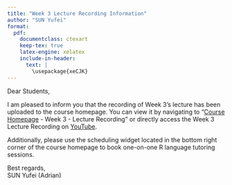 ```yaml
---
title: "Week 3 Lecture Recording Information"
author: "SUN Yufei"
format: 
  pdf:
    documentclass: ctexart
    keep-tex: true
    latex-engine: xelatex
    include-in-header:
      text: |
        \usepackage{xeCJK}
---
```


\vspace{-2em}

Dear Students,

I am pleased to inform you that the recording of Week 3's lecture has been uploaded to the course homepage. You can view it by navigating to "[Course Homepage](https://adriansun.drhuyue.site/course/r-workshop-tokyo-2024.html) - Week 3 - Lecture Recording" or directly access the Week 3 Lecture Recording on [YouTube](https://youtu.be/6HjaoI2h4H0).

Additionally, please use the scheduling widget located in the bottom right corner of the course homepage to book one-on-one R language tutoring sessions.


Best regards,  
SUN Yufei (Adrian)